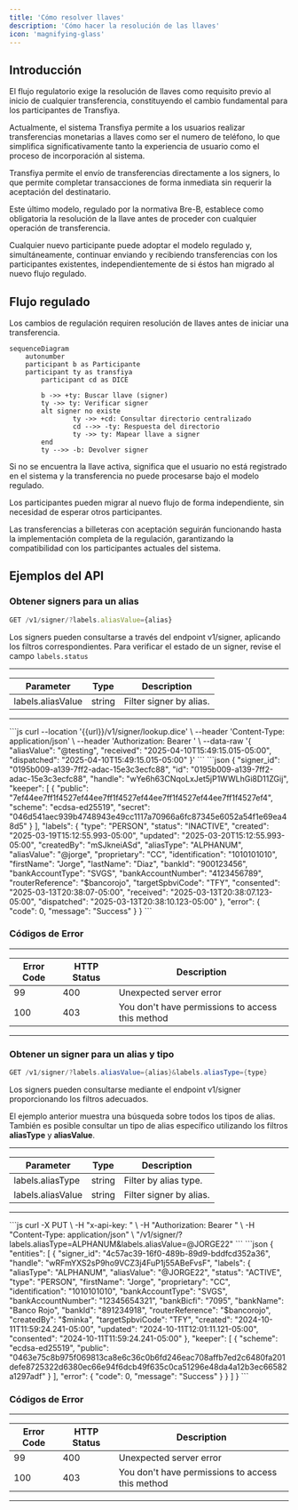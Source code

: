 ```yaml
---
title: 'Cómo resolver llaves'
description: 'Cómo hacer la resolución de las llaves'
icon: 'magnifying-glass'
---
```


## Introducción

El flujo regulatorio exige la resolución de llaves como requisito previo al inicio de cualquier transferencia, constituyendo el cambio fundamental para los participantes de Transfiya.

Actualmente, el sistema Transfiya permite a los usuarios realizar transferencias monetarias a llaves como ser el numero de teléfono, lo que simplifica significativamente tanto la experiencia de usuario como el proceso de incorporación al sistema.

Transfiya permite el envío de transferencias directamente a los signers, lo que permite completar transacciones de forma inmediata sin requerir la aceptación del destinatario.

Este último modelo, regulado por la normativa Bre-B, establece como obligatoria la resolución de la llave antes de proceder con cualquier operación de transferencia.

Cualquier nuevo participante puede adoptar el modelo regulado y, simultáneamente, continuar enviando y recibiendo transferencias con los participantes existentes, independientemente de si éstos han migrado al nuevo flujo regulado.

## Flujo regulado

Los cambios de regulación requiren resolución de llaves antes de iniciar una transferencia.

```mermaid
sequenceDiagram
	autonumber
	participant b as Participante
	participant ty as transfiya
		participant cd as DICE

		b ->> +ty: Buscar llave (signer)
		ty ->> ty: Verificar signer
		alt signer no existe
				ty ->> +cd: Consultar directorio centralizado
				cd -->> -ty: Respuesta del directorio
				ty ->> ty: Mapear llave a signer
		end
		ty -->> -b: Devolver signer
```

Si no se encuentra la llave activa, significa que el usuario no está registrado en el sistema y la transferencia no puede procesarse bajo el modelo regulado.

Los participantes pueden migrar al nuevo flujo de forma independiente, sin necesidad de esperar otros participantes.

<Info>
	Las transferencias a billeteras con aceptación seguirán funcionando hasta la implementación completa de la regulación, garantizando la compatibilidad con los participantes actuales del sistema.
</Info>

## Ejemplos del API

### Obtener signers para un alias

```javascript HTTP
GET /v1/signer/?labels.aliasValue={alias}
```
Los signers pueden consultarse a través del endpoint v1/signer, aplicando los filtros correspondientes. Para verificar el estado de un signer, revise el campo `labels.status`

---

| Parameter         | Type   | Description             |
| ----------------- | ------ | ----------------------- |
| labels.aliasValue | string | Filter signer by alias. |

---

<Tabs>
		<Tab title="Request">
			```js
			curl --location '{{url}}/v1/signer/lookup.dice' \
        --header 'Content-Type: application/json' \
        --header 'Authorization: Bearer <token>' \
        --data-raw '{
            "aliasValue": "@testing",
            "received": "2025-04-10T15:49:15.015-05:00",
            "dispatched": "2025-04-10T15:49:15.015-05:00"
        }'
			```
		</Tab>
		<Tab title="Response">
      ```json
     {
      "signer_id": "0195b009-a139-7ff2-adac-15e3c3ecfc88",
      "id": "0195b009-a139-7ff2-adac-15e3c3ecfc88",
      "handle": "wYe6h63CNqoLxJet5jP1WWLhGi8D11ZGij",
      "keeper": [
        {
          "public": "7ef44ee7ff1f4527ef44ee7ff1f4527ef44ee7ff1f4527ef44ee7ff1f4527ef4",
          "scheme": "ecdsa-ed25519",
          "secret": "046d541aec939b4748943e49cc1117a70966a6fc87345e6052a54f1e69ea48d5"
        }
      ],
      "labels": {
        "type": "PERSON",
        "status": "INACTIVE",
        "created": "2025-03-19T15:12:55.993-05:00",
        "updated": "2025-03-20T15:12:55.993-05:00",
        "createdBy": "mSJkneiASd",
        "aliasType": "ALPHANUM",
        "aliasValue": "@jorge",
        "proprietary": "CC",
        "identification": "1010101010",
        "firstName": "Jorge",
        "lastName": "Diaz",
        "bankId": "900123456",
        "bankAccountType": "SVGS",
        "bankAccountNumber": "4123456789",
        "routerReference": "$bancorojo",
        "targetSpbviCode": "TFY",
        "consented": "2025-03-13T20:38:07-05:00",
        "received": "2025-03-13T20:38:07.123-05:00",
        "dispatched": "2025-03-13T20:38:10.123-05:00"
      },
      "error": {
        "code": 0,
        "message": "Success"
      }
    }
      ```
		</Tab>
</Tabs>

### Códigos de Error

---

| Error Code | HTTP Status | Description                                      |
| ---------- | ----------- | ------------------------------------------------ |
| 99         | 400         | Unexpected server error                          |
| 100        | 403         | You don't have permissions to access this method |

---

### Obtener un signer para un alias y tipo

```java HTTP
GET /v1/signer/?labels.aliasValue={alias}&labels.aliasType={type}
```

Los signers pueden consultarse mediante el endpoint v1/signer proporcionando los filtros adecuados.

El ejemplo anterior muestra una búsqueda sobre todos los tipos de alias. También es posible consultar un tipo de alias específico utilizando los filtros **aliasType** y **aliasValue**.

---

| Parameter         | Type   | Description             |
| ----------------- | ------ | ----------------------- |
| labels.aliasType  | string | Filter by alias type.   |
| labels.aliasValue | string | Filter signer by alias. |

---

<Tabs>
				<Tab title="Request">
					```js
					curl -X PUT \
						-H "x-api-key: <API_KEY>" \
						-H "Authorization: Bearer <TOKEN>" \
						-H "Content-Type: application/json" \
						"<base URL>/v1/signer/?labels.aliasType=ALPHANUM&labels.aliasValue=@JORGE22"
					```
		</Tab>
		<Tab title="Response">
      ```json
      {
        "entities": [
          {
            "signer_id": "4c57ac39-16f0-489b-89d9-bddfcd352a36",
            "handle": "wRFmYXS2sP9ho9VCZ3j4FuP1j55ABeFvsF",
            "labels": {
              "aliasType": "ALPHANUM",
              "aliasValue": "@JORGE22",
              "status": "ACTIVE",
              "type": "PERSON",
              "firstName": "Jorge",
              "proprietary": "CC",
              "identification": "1010101010",
              "bankAccountType": "SVGS",
              "bankAccountNumber": "12345654321",
              "bankBicfi": "7095",
              "bankName": "Banco Rojo",
              "bankId": "891234918",
              "routerReference": "$bancorojo",
              "createdBy": "$minka",
              "targetSpbviCode": "TFY",
              "created": "2024-10-11T11:59:24.241-05:00",
              "updated": "2024-10-11T12:01:11.121-05:00",
              "consented": "2024-10-11T11:59:24.241-05:00"
            },
            "keeper": [
              {
                "scheme": "ecdsa-ed25519",
                "public": "0463e75c8b975f069813ca8e6c36c0b6fd246eac708affb7ed2c6480fa201defe8725322d6380ec66e94f6dcb49f635c0ca51296e48da4a12b3ec66582a1297adf"
              }
            ],
            "error": {
              "code": 0,
              "message": "Success"
            }
          }
        ]
      }
      ```
		</Tab>
</Tabs>

### Códigos de Error

---

| Error Code | HTTP Status | Description                                      |
| ---------- | ----------- | ------------------------------------------------ |
| 99         | 400         | Unexpected server error                          |
| 100        | 403         | You don't have permissions to access this method |

---
